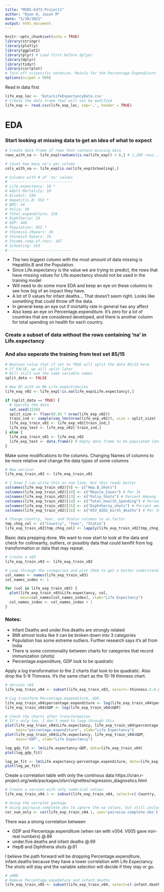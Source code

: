```yaml
---
title: "MSDS-6373-Project1"
author: "Ryan H, Jason M"
date: "5/30/2022"
output: html_document
---
```


```r
knitr::opts_chunk$set(echo = TRUE)
library(stringr)
library(plotly)
library(ggplot2)
library(plyr) # Load first before dplyer 
library(dplyr)
library(tidyr)
library(corrplot)
# Turn off scientific notation. Mainly for the Percentage Expenditure
options(scipen = 999)
```

Read in data first 
```r
life_exp_loc <- 'Data/LifeExpectancyData.csv'
# Create the data frame that will not be modified 
life_exp <- read.csv(life_exp_loc, sep=',', header = TRUE) 
```

# EDA
### Start looking at missing data to get an idea of what to expect 
```r
# Create data frame of rows that contain missing data 
rows_with_na <- life_exp[rowSums(is.na(life_exp)) > 0,] # 1,289 rows...

# Count how many na's per column
cols_with_na <- life_exp[is.na(life_exp$Schooling),]

# Columns with # of 'na' values
# -----------------------------
# Life.expectancy: 10 *
# Adult.Mortality: 10
# Alcohol: 194
# Hepatitis.B: 553 *
# BMI: 34
# Polio: 19
# Total.expenditure: 226
# Diphtheria: 19
# GDP: 448
# Population: 652 *
# thiness1-19years: 34
# thiness5-9years: 34
# Income.comp.of.resc: 167
# Schooling: 163
# ----------------------------- 
```
- The two biggest column with the most amount of data missing is Hepatitis.B and the 
Population. 
- Since Life.expectancy is the value we are trying to predict, the rows that have 
missing values for Life.expectancy should not be used in the training model
- Will need to do some more EDA and keep an eye on these columns to see how 
big of an impact they have.  
- A lot of 0 values for infant deaths... That doesn't seem right. Looks like something
that could throw off the data. 
- In general keep an eye out if mortality rate in general has any affect
- Also keep an eye on Percentage.expenditure. It's zero for a lot of countries that
are considered developed, and there is another column for total spending on health
for each country. 

### Create a subset of data without the rows containing 'na' in Life.expectancy
### And also seperate the training from test set 85/15
```r
# Boolean value that if set to TRUE will split the data 85/15 here
# If FALSE, we will split later 
# Will still use the same variable names
split_data <- FALSE
```

```r
# New DF with no NA Life.expectrancies 
life_exp_v02 <- life_exp[!is.na(life_exp$Life.expectancy),]

if (split_data == TRUE) {
  # Sperate the data 
  set.seed(1536)
  split_size <- floor(0.85 * nrow(life_exp_v02))
  train_ind <- sample(seq_len(nrow(life_exp_v02)), size = split_size)
  life_exp_train_v01 <- life_exp_v02[train_ind,]
  life_exp_test <- life_exp_v02[-train_ind,]
} else {
  life_exp_train_v01 <- life_exp_v02
  life_exp_test <- data.frame() # Empty data frame to be populated later 
}
```

Make some modifications to the columns. Changing Names of columns to be more relative
and change the data types of some columns 
```r
# New version
life_exp_train_v02 <- life_exp_train_v01

# I know I can write this as one line, but this reads better
colnames(life_exp_train_v02)[9] <- c("Hep.B.Shots")
colnames(life_exp_train_v02)[10] <- c("Measle_Cases") # Per 1k
colnames(life_exp_train_v02)[13] <- c("Polio_Shots") # Percent Amoung 1yr olds
colnames(life_exp_train_v02)[14] <- c("Total_health_Spending") # Percent of total gov expenditure
colnames(life_exp_train_v02)[15] <- c("Diphtheria_shots") # Percent among 1yr olds
colnames(life_exp_train_v02)[16] <- c("HIV_AIDS_birth_deaths") # Per 1k

# Change Country, Year, and Status columns to as.factor
tmp_chng_col <- c("Country", "Year", "Status")
life_exp_train_v02[tmp_chng_col] <- lapply(life_exp_train_v02[tmp_chng_col], as.factor)
```

Basic data prepping done. We want to now start to look at the data and check for collinearity,
outliers, or possibly data that could benifit from log transformation or data that may repeat.
```r
# Create a v03 
life_exp_train_v03 <- life_exp_train_v02

# Loop through the categories and plot them to get a better understanding of the distribution
col_names <- names(life_exp_train_v03)
col_names_index <- 1

for (col in life_exp_train_v03) {
  plot(life_exp_train_v03$Life.expectancy, col, 
       main=col_names[col_names_index], xlab="Life Expectancy")
  col_names_index <- col_names_index + 1
}
```

### Notes:

- Infant Deaths and under.five.deaths are strongly related
- BMI almost looks like it can be broken down into 3 categories 
- Population has some extreme outliers. Further research says it's all from India
- There is some commonality between charts for categories that record immunization (shots)
- Percentage.expenditure, GDP look to be quadratic 

Apply a log transformation to the 2 charts that look to be quadratic. 
Also drop the 5-9 Thinness. It's the same chart as the 10-19 thinness chart. 
```r
# Version v04
life_exp_train_v04 <- subset(life_exp_train_v03, select=-thinness.5.9.years) # Removes Thiness 5-9 col

# Log transform Percentage.expenditure, GDP,
life_exp_train_v04$percentage.expenditure <- log(life_exp_train_v04$percentage.expenditure)
life_exp_train_v04$GDP <- log(life_exp_train_v04$GDP)

# Check the charts after transformation
# It's only two, I don't need to loop through this 
plot(life_exp_train_v04$Life.expectancy, life_exp_train_v04$percentage.expenditure,
     main="percentage.expenditure", xlab="Life Expectancy")
plot(life_exp_train_v04$Life.expectancy, life_exp_train_v04$GDP,
     main="GDP", xlab="Life Expectancy")

log_gdp_fit <- lm(Life.expectancy~GDP, data=life_exp_train_v04)
plot(log_gdp_fit)

log_pe_fit <- lm(Life.expectancy~percentage.expenditure, data=life_exp_train_v04, na.action = NULL)
plot(log_pe_fit)

```

Create a correlation table with only the continous data
https://cran.r-project.org/web/packages/olsrr/vignettes/regression_diagnostics.html
```r
# Create a version with only numerical values
life_exp_train_v04.1 <- subset(life_exp_train_v04, select=c(-Country, -Year, -Status))

# Using the corrplot package 
# Using pairwise.complete.obs to ignore the na values, but still include the row
cor_num_only <- cor(life_exp_train_v04.1, use='pairwise.complete.obs')

```
There was a strong correlation between

- GDP and Percentage.expenditure (when ran with v004. V005 gave non-real numbers) @.89
- under.five.deaths and infant deaths @.99
- HepB and Diphtheria shots @.61

I believe the path forward will be dropping Percentage.expenditure, infant.deaths because
they have a lower correlation with Life.Expectancy. The shots will stay and the variable 
selection will decide if they stay or go. 

```r
# v006
# Remove Percentage.expedeture and infant.deaths
life_exp_train_v05 <- subset(life_exp_train_v04, select=c(-infant.deaths, -percentage.expenditure))
```













